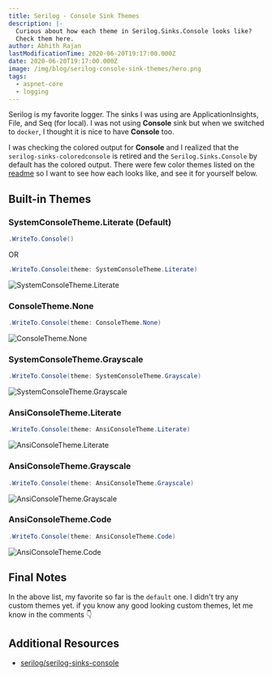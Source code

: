 ```yaml
---
title: Serilog - Console Sink Themes
description: |-
  Curious about how each theme in Serilog.Sinks.Console looks like?
  Check them here.
author: Abhith Rajan
lastModificationTime: 2020-06-20T19:17:00.000Z
date: 2020-06-20T19:17:00.000Z
image: /img/blog/serilog-console-sink-themes/hero.png
tags:
  - aspnet-core
  - logging
---
```


Serilog is my favorite logger. The sinks I was using are ApplicationInsights, File, and Seq (for local). I was not using **Console** sink but when we switched to `docker`, I thought it is nice to have **Console** too.

I was checking the colored output for **Console** and I realized that the `serilog-sinks-coloredconsole` is retired and the `Serilog.Sinks.Console` by default has the colored output. There were few color themes listed on the [readme](https://github.com/serilog/serilog-sinks-console) so I want to see how each looks like, and see it for yourself below.

## Built-in Themes

### SystemConsoleTheme.Literate (Default)

```cs
.WriteTo.Console()
```

OR

```cs
.WriteTo.Console(theme: SystemConsoleTheme.Literate)
```

![SystemConsoleTheme.Literate](../../static/img/blog/serilog-console-sink-themes/SystemConsoleTheme.Literate.png)

### ConsoleTheme.None

```cs
.WriteTo.Console(theme: ConsoleTheme.None)
```

![ConsoleTheme.None](../../static/img/blog/serilog-console-sink-themes/ConsoleTheme.None.png)

### SystemConsoleTheme.Grayscale

```cs
.WriteTo.Console(theme: SystemConsoleTheme.Grayscale)
```

![SystemConsoleTheme.Grayscale](../../static/img/blog/serilog-console-sink-themes/SystemConsoleTheme.Grayscale.png)

### AnsiConsoleTheme.Literate

```cs
.WriteTo.Console(theme: AnsiConsoleTheme.Literate)
```

![AnsiConsoleTheme.Literate](../../static/img/blog/serilog-console-sink-themes/AnsiConsoleTheme.Literate.png)

### AnsiConsoleTheme.Grayscale

```cs
.WriteTo.Console(theme: AnsiConsoleTheme.Grayscale)
```

![AnsiConsoleTheme.Grayscale](../../static/img/blog/serilog-console-sink-themes/AnsiConsoleTheme.Grayscale.png)

### AnsiConsoleTheme.Code

```cs
.WriteTo.Console(theme: AnsiConsoleTheme.Code)
```

![AnsiConsoleTheme.Code](../../static/img/blog/serilog-console-sink-themes/AnsiConsoleTheme.Code.png)

## Final Notes

In the above list, my favorite so far is the `default` one. I didn't try any custom themes yet. if you know any good looking custom themes, let me know in the comments :point_down:

## Additional Resources

- [serilog/serilog-sinks-console](https://github.com/serilog/serilog-sinks-console)
